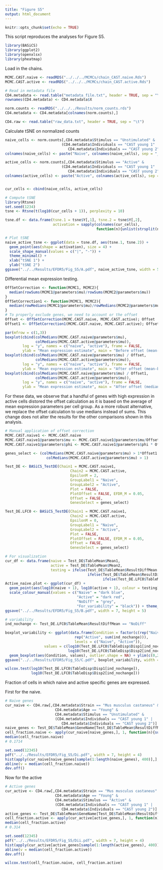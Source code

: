 ```yaml
---
title: "Figure S5"
output: html_document
---
```


```r
knitr::opts_chunk$set(echo = TRUE)
```

This script reproduces the analyses for Figure S5.

```r
library(BASiCS)
library(ggplot2)
library(openxlsx)
library(pheatmap)
```

Load in the chains.

```r
MCMC.CAST.naive <- readRDS("../../../MCMCs/chain_CAST.naive.Rds")
MCMC.CAST.active <- readRDS("../../../MCMCs/chain_CAST.active.Rds")

# Read in metadata file
CD4.metadata <- read.table("metadata_file.txt", header = TRUE, sep = "\t")
rownames(CD4.metadata) <- CD4.metadata$X

norm.counts <- readRDS("../../../Results/norm_counts.rds")
CD4.metadata <- CD4.metadata[colnames(norm.counts),]

CD4.raw <- read.table("raw_data.txt", header = TRUE, sep = "\t")
```

Calculate tSNE on normalized counts

```r
naive_cells <- norm.counts[,CD4.metadata$Stimulus == "Unstimulated" &
                          (CD4.metadata$Individuals == "CAST young 1" |
                             CD4.metadata$Individuals == "CAST young 2")]
colnames(naive_cells) <- paste("Naive", colnames(naive_cells), sep = "_") 

active_cells <- norm.counts[,CD4.metadata$Stimulus == "Active" &
                          (CD4.metadata$Individuals == "CAST young 1" |
                             CD4.metadata$Individuals == "CAST young 2")]
colnames(active_cells) <- paste("Active", colnames(active_cells), sep = "_") 


cur_cells <- cbind(naive_cells, active_cells)

# Compute tSNE
library(Rtsne)
set.seed(1234)
tsne <- Rtsne(t(log10(cur_cells + 1)), perplexity = 10)

tsne.df <- data.frame(tsne.1 = tsne$Y[,1], tsne.2 = tsne$Y[,2], 
                      activation = sapply(colnames(cur_cells), 
                                          function(n){unlist(strsplit(n, split = "_"))[1]}))

# Plot tSNE
naive_active_tsne <- ggplot(data = tsne.df, aes(tsne.1, tsne.2)) + 
  geom_point(aes(shape = activation), size = 4) +
  scale_shape_manual(values = c("|", "-")) + 
  theme_minimal() +
  xlab("tSNE 1") +
  ylab("tSNE 2") 
ggsave("../../Results/EFDR5/Fig_S5/A.pdf", naive_active_tsne, width = 5, height = 4)
```

Differential mean expression testing.

```r
OffSetCorrection <- function(MCMC1, MCMC2){
  median(rowSums(MCMC1@parameters$mu)/rowSums(MCMC2@parameters$mu)) 
}
OffSetCorrection1 <- function(MCMC1, MCMC2){
  median(rowMedians(MCMC1@parameters$mu)/rowMedians(MCMC2@parameters$mu))
}
# To properly exclude genes, we need to account or the offset
Offset <- OffSetCorrection(MCMC.CAST.naive, MCMC.CAST.active); Offset
Offset1 <- OffSetCorrection1(MCMC.CAST.naive, MCMC.CAST.active); Offset1

par(mfrow = c(1,3))
boxplot(cbind(colMedians(MCMC.CAST.naive@parameters$mu),
              colMedians(MCMC.CAST.active@parameters$mu)), 
        log = "y", names = c("naive", "active"), frame = FALSE,
        ylab = "Mean expression estimate", main = "Before offset (mean-based)")
boxplot(cbind(colMedians(MCMC.CAST.naive@parameters$mu) / Offset,
              colMedians(MCMC.CAST.active@parameters$mu)), 
        log = "y", names = c("naive", "active"), frame = FALSE,
        ylab = "Mean expression estimate", main = "After offset (mean-based)")
boxplot(cbind(colMedians(MCMC.CAST.naive@parameters$mu) / Offset1,
              colMedians(MCMC.CAST.active@parameters$mu)), 
        log = "y", names = c("naive", "active"), frame = FALSE,
        ylab = "Mean expression estimate", main = "After offset (median-based)")
```

For these data, we observe that a handful of genes with high expression in 
active cells distored the offset calculation as it is based on the average of 
mean expression parameters per cell group. As a more robust alternative, we 
replace the offset calculation to use medians instead of sums. This change does 
not alter the results for the other comparisons shown in this analysis.

```r
# Manual application of offset correction
MCMC.CAST.naive1 <- MCMC.CAST.naive
MCMC.CAST.naive1@parameters$mu <- MCMC.CAST.naive1@parameters$mu/Offset1
MCMC.CAST.naive1@parameters$phi <- MCMC.CAST.naive1@parameters$phi * Offset1

genes_select <- (colMedians(MCMC.CAST.naive@parameters$mu) > 1*Offset1 | 
                   colMedians(MCMC.CAST.active@parameters$mu) > 1)

Test_DE <- BASiCS_TestDE(Chain1 = MCMC.CAST.naive1, 
                              Chain2 = MCMC.CAST.active,
                              EpsilonM = 2,
                              GroupLabel1 = "Naive", 
                              GroupLabel2 = "Active", 
                              Plot = FALSE,
                              PlotOffset = FALSE, EFDR_M = 0.05,
                              Offset = FALSE,
                              GenesSelect = genes_select)

Test_DE.LFC0 <- BASiCS_TestDE(Chain1 = MCMC.CAST.naive1, 
                              Chain2 = MCMC.CAST.active,
                              EpsilonM = 0,
                              GroupLabel1 = "Naive", 
                              GroupLabel2 = "Active", 
                              Plot = FALSE,
                              PlotOffset = FALSE, EFDR_M = 0.05,
                              Offset = FALSE,
                              GenesSelect = genes_select)

# For visualization
cur_df <- data.frame(naive = Test_DE$TableMean$Mean1,
                     active = Test_DE$TableMean$Mean2,
                     testing = ifelse(Test_DE$TableMean$ResultDiffMean == "Naive+", "Naive",
                                      ifelse(Test_DE$TableMean$ResultDiffMean == "Active+", "Active", 
                                             ifelse(Test_DE.LFC0$TableMean$ResultDiffMean == "NoDiff", "For_variability", "NoDiff"))))
Active_naive.plot <- ggplot(cur_df) +
  geom_point(aes(log10(naive + 1), log10(active + 1), colour = testing)) + 
  scale_colour_manual(values = c("Naive" = "dark blue",
                                 "Active" = "dark red",
                                 "NoDiff" = "grey",
                                 "For_variability" = "black")) + theme_minimal()
ggsave("../../Results/EFDR5/Fig_S5/B.pdf", width = 7, height = 5)

# variability
ind_nochange <- Test_DE.LFC0$TableMean$ResultDiffMean == "NoDiff"

boxplot_variability <- ggplot(data.frame(Condition = factor(c(rep("Naive", sum(ind_nochange)),
                                rep("Active", sum(ind_nochange))),
                                levels = c("Naive", "Active")),
                  values = c(log10(Test_DE.LFC0$TableDisp$Disp1[ind_nochange]),
                             log10(Test_DE.LFC0$TableDisp$Disp2[ind_nochange])))) +
  geom_boxplot(aes(Condition, values), outlier.shape = NA) + ylim(c(0,2.5)) + theme_minimal()
ggsave("../../Results/EFDR5/Fig_S5/C.pdf", boxplot_variability, width = 2.5, height = 3)

wilcox.test(log10(Test_DE.LFC0$TableDisp$Disp1[ind_nochange]),
            log10(Test_DE.LFC0$TableDisp$Disp2[ind_nochange]))
```

Fraction of cells in which naive and active specific genes are expressed.

First for the naive.

```r
# Naive genes
cur_naive <- CD4.raw[,CD4.metadata$Strain == "Mus musculus castaneus" & 
                       CD4.metadata$Age == "Young" &
                       CD4.metadata$Stimulus == "Unstimulated" &
                       (CD4.metadata$Individuals == "CAST young 1" | 
                          CD4.metadata$Individuals == "CAST young 2")]
naive_genes <- Test_DE$TableMean$GeneName[Test_DE$TableMean$ResultDiffMean == "Naive+"]
cell_fraction.naive <- apply(cur_naive[naive_genes,], 1, function(n){sum(n > 0)/ncol(cur_naive)})
median(cell_fraction.naive)
# 0.1714

set.seed(12345)
pdf("../../Results/EFDR5/Fig_S5/Di.pdf", width = 7, height = 4)
hist(apply(cur_naive[naive_genes[sample(1:length(naive_genes), 400)],], 1, function(n){length(which(n > 0))/ncol(cur_naive)}), breaks = 30, xlim = c(0,1),ylim = c(0,100))
abline(v = median(cell_fraction.naive))
dev.off()
```

Now for the active

```r
# Active genes
cur_active <- CD4.raw[,CD4.metadata$Strain == "Mus musculus castaneus" & 
                       CD4.metadata$Age == "Young" &
                       CD4.metadata$Stimulus == "Active" &
                       (CD4.metadata$Individuals == "CAST young 1" | 
                          CD4.metadata$Individuals == "CAST young 2")]
active_genes <- Test_DE$TableMean$GeneName[Test_DE$TableMean$ResultDiffMean == "Active+"]
cell_fraction.active <- apply(cur_active[active_genes,], 1, function(n){sum(n > 0)/ncol(cur_active)})
median(cell_fraction.active)
# 0.314

set.seed(12345)
pdf("../../Results/EFDR5/Fig_S5/Dii.pdf", width = 7, height = 4)
hist(apply(cur_active[active_genes[sample(1:length(active_genes), 400)],], 1, function(n){length(which(n > 0))/ncol(cur_active)}), breaks = 30, xlim = c(0,1),ylim = c(0,100))
abline(v = median(cell_fraction.active))
dev.off()

wilcox.test(cell_fraction.naive, cell_fraction.active)
```




